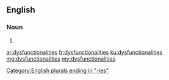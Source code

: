 ==English==

===Noun===
{{head|en}}

# {{plural of|dysfunctionality}}

[[Category:English plurals ending in "-ies"]]

[[ar:dysfunctionalities]]
[[fr:dysfunctionalities]]
[[ku:dysfunctionalities]]
[[mg:dysfunctionalities]]
[[my:dysfunctionalities]]